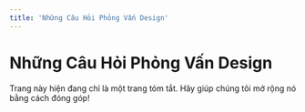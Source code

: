 ```yaml
---
title: 'Những Câu Hỏi Phỏng Vấn Design'
---
```


# Những Câu Hỏi Phỏng Vấn Design

<Warning>
  Trang này hiện đang chỉ là một trang tóm tắt. Hãy giúp chúng tôi mở rộng nó bằng cách đóng góp!
</Warning>
